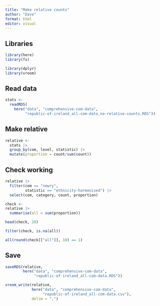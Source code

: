 ```yaml
---
title: "Make relative counts"
author: "Dave"
format: html
editor: visual
---
```


## Libraries

```r
library(here)
library(fs)

library(dplyr)
library(vroom)
```

## Read data

```r
stats <-
  readRDS(
    here("data", "comprehensive-com-data",
         "republic-of-ireland_all-com-data_no-relative-counts.RDS"))
```

## Make relative

```r
relative <- 
  stats |> 
  group_by(com, level, statistic) |> 
  mutate(proportion = count/sum(count))
```

## Check working

```r
relative |> 
  filter(com == "newry",
         statistic == "ethnicity-harmonised") |> 
  select(com, category, count, proportion)

check <- 
relative |> 
  summarise(all = sum(proportion))

head(check, 20)

filter(check, is.na(all))

all(round(check[["all"]], 10) == 1)

```

## Save

```r
saveRDS(relative,
        here("data", "comprehensive-com-data",
             "republic-of-ireland_all-com-data.RDS"))

vroom_write(relative,
            here("data", "comprehensive-com-data",
                 "republic-of-ireland_all-com-data.csv"),
            delim = ",")
```

